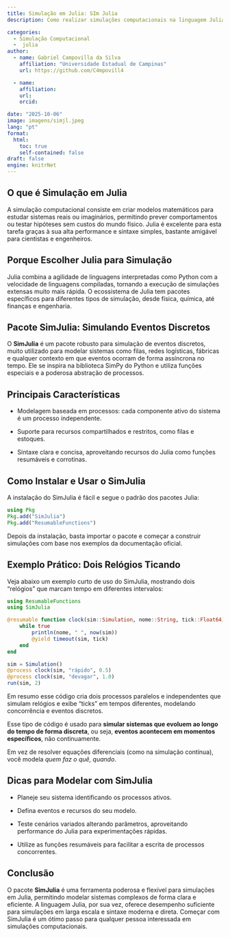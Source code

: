 ```yaml
---
title: Simulação em Julia: SIm Julia 
description: Como realizar simulações computacionais na linguagem Julia com o pacote SimJulia, ideal para modelar sistemas baseados em eventos discretos como filas, processos industriais e redes. Entenda por que Julia é uma das melhores escolhas para simulação científica, unindo velocidade, clareza e produtividade.

categories:
  - Simulação Computacional
  -  julia
author:
  - name: Gabriel Campovilla da Silva
    affiliation: "Universidade Estadual de Campinas"
    url: https://github.com/C4mpovill4

  - name: 
    affiliation: 
    url: 
    orcid: 

date: "2025-10-06"
image: imagens/simjl.jpeg
lang: "pt"
format:
  html:
    toc: true
    self-contained: false
draft: false
engine: knitrNet
---
```


## **O que é Simulação em Julia**

A simulação computacional consiste em criar modelos matemáticos para estudar sistemas reais ou imaginários, permitindo prever comportamentos ou testar hipóteses sem custos do mundo físico. Julia é excelente para esta tarefa graças à sua alta performance e sintaxe simples, bastante amigável para cientistas e engenheiros.

## **Porque Escolher Julia para Simulação**

Julia combina a agilidade de linguagens interpretadas como Python com a velocidade de linguagens compiladas, tornando a execução de simulações extensas muito mais rápida. O ecossistema de Julia tem pacotes específicos para diferentes tipos de simulação, desde física, química, até finanças e engenharia.

## **Pacote SimJulia: Simulando Eventos Discretos**

O **SimJulia** é um pacote robusto para simulação de eventos discretos, muito utilizado para modelar sistemas como filas, redes logísticas, fábricas e qualquer contexto em que eventos ocorram de forma assíncrona no tempo. Ele se inspira na biblioteca SimPy do Python e utiliza funções especiais e a poderosa abstração de processos.

## **Principais Características**

-   Modelagem baseada em processos: cada componente ativo do sistema é um processo independente.

-   Suporte para recursos compartilhados e restritos, como filas e estoques.

-   Sintaxe clara e concisa, aproveitando recursos do Julia como funções resumáveis e corrotinas.

## **Como Instalar e Usar o SimJulia**

A instalação do SimJulia é fácil e segue o padrão dos pacotes Julia:

```julia
using Pkg
Pkg.add("SimJulia")
Pkg.add("ResumableFunctions")
```

Depois da instalação, basta importar o pacote e começar a construir simulações com base nos exemplos da documentação oficial.

## **Exemplo Prático: Dois Relógios Ticando**

Veja abaixo um exemplo curto de uso do SimJulia, mostrando dois "relógios" que marcam tempo em diferentes intervalos:

```julia
using ResumableFunctions
using SimJulia

@resumable function clock(sim::Simulation, nome::String, tick::Float64)
    while true
        println(nome, " ", now(sim))
        @yield timeout(sim, tick)
    end
end

sim = Simulation()
@process clock(sim, "rápido", 0.5)
@process clock(sim, "devagar", 1.0)
run(sim, 2)

```

Em resumo esse código cria dois processos paralelos e independentes que simulam relógios e exibe "ticks" em tempos diferentes, modelando concorrência e eventos discretos.

Esse tipo de código é usado para **simular sistemas que evoluem ao longo do tempo de forma discreta**, ou seja, **eventos acontecem em momentos específicos**, não continuamente.\

Em vez de resolver equações diferenciais (como na simulação contínua), você modela *quem faz o quê, quando*.

## **Dicas para Modelar com SimJulia**

-   Planeje seu sistema identificando os processos ativos.

-   Defina eventos e recursos do seu modelo.

-   Teste cenários variados alterando parâmetros, aproveitando performance do Julia para experimentações rápidas.

-   Utilize as funções resumáveis para facilitar a escrita de processos concorrentes.

## **Conclusão**

O pacote **SimJulia** é uma ferramenta poderosa e flexível para simulações em Julia, permitindo modelar sistemas complexos de forma clara e eficiente. A linguagem Julia, por sua vez, oferece desempenho suficiente para simulações em larga escala e sintaxe moderna e direta. Começar com SimJulia é um ótimo passo para qualquer pessoa interessada em simulações computacionais.
